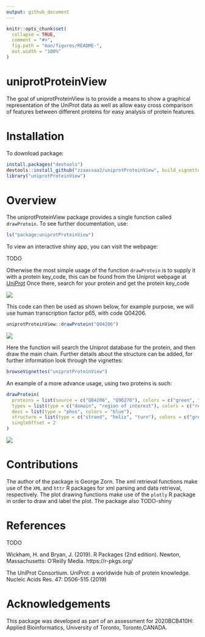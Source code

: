 ```yaml
---
output: github_document
---
```


```r
knitr::opts_chunk$set(
  collapse = TRUE,
  comment = "#>",
  fig.path = "man/figures/README-",
  out.width = "100%"
)
```

# uniprotProteinView

<!-- badges: start -->
<!-- badges: end -->

The goal of uniprotProteinView is to provide a means to show a graphical representation of the UniProt data as well as allow easy cross comparison of features between different proteins for easy analysis of protein features.

# Installation

To download package:

```r
install.packages("devtools")
devtools::install_github("zzaassaa2/uniprotProteinView", build_vignettes = TRUE)
library("uniprotProteinView")
```

# Overview

The uniprotProteinView package provides a single function called `drawProtein`. To see further documentation, use:

```r
ls("package:uniprotProteinView")
```

To view an interactive shiny app, you can visit the webpage:

TODO

Otherwise the most simple usage of the function `drawProtein` is to supply it with a protein key_code, this can be found from the Uniprot webpage at [UniProt](https://www.uniprot.org/)
Once there, search for your protein and get the protein key_code

![](inst/extdata/uniprot_find_code.png)

This code can then be used as shown below, for example purpose, we will use human transcription factor p65, with code Q04206.

```r
uniprotProteinView::drawProtein("Q04206")
```

![](inst/extdata/readme_example1.png)

Here the function will search the Uniprot database for the protein, and then draw the main chain. Further details about the structure can be added, for further information look through the vignettes:

```r
browseVignettes("uniprotProteinView")
```

An example of a more advance usage, using two proteins is such:

```r
drawProtein(
  proteins = list(source = c("Q04206", "Q9D270"), colors = c("green", "green")),
  types = list(type = c("domain", "region of interest"), colors = c("red", "purple")),
  dess = list(type = "phos", colors = "blue"),
  structure = list(type = c("strand", "helix", "turn"), colors = c("green", "orange", "purple")),
  singleOffset = 2
)
```

![](inst/extdata/readme_example2.png)

# Contributions

The author of the package is George Zorn. The xml retrieval functions make use of the `XML` and `httr` R packages for xml parsing and data retrieval, respectively. The plot drawing functions make use of the `plotly` R package in order to draw and label the plot. The package also TODO-shiny

# References

TODO

Wickham, H. and Bryan, J. (2019). R Packages (2nd edition). Newton, Massachusetts: O’Reilly Media. https://r-pkgs.org/

The UniProt Consortium. UniProt: a worldwide hub of protein knowledge. Nucleic Acids Res. 47: D506-515 (2019)

# Acknowledgements

This package was developed as part of an assessment for 2020BCB410H: Applied Bioinformatics, University of Toronto, Toronto,CANADA.

